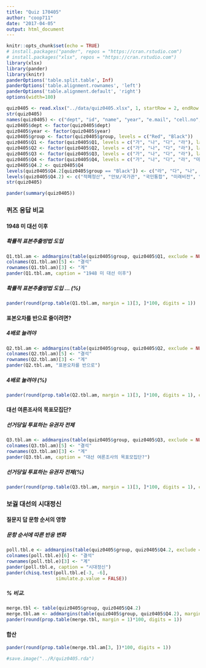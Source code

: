 ```yaml
---
title: "Quiz 170405"
author: "coop711"
date: "2017-04-05"
output: html_document
---
```


```r
knitr::opts_chunk$set(echo = TRUE)
# install.packages("pander", repos = "https://cran.rstudio.com")
# install.packages("xlsx", repos = "https://cran.rstudio.com")
library(xlsx)
library(pander)
library(knitr)
panderOptions('table.split.table', Inf)
panderOptions('table.alignment.rownames', 'left')
panderOptions('table.alignment.default', 'right')
options(width=180)
```

```r
quiz0405 <- read.xlsx("../data/quiz0405.xlsx", 1, startRow = 2, endRow = 162, colIndex = c(3:7, 9:14), colClasses = c(rep("character", 11)), stringsAsFactors=FALSE)
str(quiz0405)
names(quiz0405) <- c("dept", "id", "name", "year", "e.mail", "cell.no", "Q1", "Q2", "Q3", "Q4", "group")
quiz0405$dept <- factor(quiz0405$dept)
quiz0405$year <- factor(quiz0405$year)
quiz0405$group <- factor(quiz0405$group, levels = c("Red", "Black"))
quiz0405$Q1 <- factor(quiz0405$Q1, levels = c("가", "나", "다", "라"), labels = c("확률적 표본추출", "할당법", "유선전화번호부", "RDD도입"))
quiz0405$Q2 <- factor(quiz0405$Q2, levels = c("가", "나", "다", "라"), labels = c("2배로", "4배로", "1/2로", "1/4로"))
quiz0405$Q3 <- factor(quiz0405$Q3, levels = c("가", "나", "다", "라"), labels = c("국민전체", "18세 이상 전체", "등록유권자 전체", "선거 당일 투표 유권자 전체"))
quiz0405$Q4 <- factor(quiz0405$Q4, levels = c("가", "나", "다", "라", "마"))
quiz0405$Q4.2 <- quiz0405$Q4
levels(quiz0405$Q4.2[quiz0405$group == "Black"]) <- c("라", "다", "나", "가", "마")
levels(quiz0405$Q4.2) <- c("적폐청산", "안보/국가관", "국민통합", "미래비전", "모름/무응답")
str(quiz0405)
```

```r
pander(summary(quiz0405))
```

### 퀴즈 응답 비교

#### 1948 미 대선 이후

##### 확률적 표본추출방법 도입

```r
Q1.tbl.am <- addmargins(table(quiz0405$group, quiz0405$Q1, exclude = NULL), margin = 1)
colnames(Q1.tbl.am)[5] <- "결석"
rownames(Q1.tbl.am)[3] <- "계"
pander(Q1.tbl.am, caption = "1948 미 대선 이후")
```

##### 확률적 표본추출방법 도입 ... (%)

```r
pander(round(prop.table(Q1.tbl.am, margin = 1)[3, ]*100, digits = 1))
```

#### 표본오차를 반으로 줄이려면?

##### 4배로 늘려야

```r
Q2.tbl.am <- addmargins(table(quiz0405$group, quiz0405$Q2, exclude = NULL), margin = 1)
colnames(Q2.tbl.am)[5] <- "결석"
rownames(Q2.tbl.am)[3] <- "계"
pander(Q2.tbl.am, "표본오차를 반으로")
```

##### 4배로 눌려야 (%)

```r
pander(round(prop.table(Q2.tbl.am, margin = 1)[3, ]*100, digits = 1), caption = "표본오차를 반으로 줄이려면?")
```

#### 대선 여론조사의 목표모집단?

##### 선거당일 투표하는 유권자 전체

```r
Q3.tbl.am <- addmargins(table(quiz0405$group, quiz0405$Q3, exclude = NULL), margin = 1)
colnames(Q3.tbl.am)[5] <- "결석"
rownames(Q3.tbl.am)[3] <- "계"
pander(Q3.tbl.am, caption = "대선 여론조사의 목표모집단?")
```

##### 선거당일 투표하는 유권자 전체(%)

```r
pander(round(prop.table(Q3.tbl.am, margin = 1)[3, ]*100, digits = 1), caption = "대선 여론조사의 목표모집단?")
```

### 보궐 대선의 시대정신

#### 질문지 답 문항 순서의 영향

##### 문항 순서에 따른 반응 변화

```r
poll.tbl.e <- addmargins(table(quiz0405$group, quiz0405$Q4.2, exclude = NULL), margin = 1)
colnames(poll.tbl.e)[6] <- "결석"
rownames(poll.tbl.e)[3] <- "계"
pander(poll.tbl.e, caption = "시대정신")
pander(chisq.test(poll.tbl.e[-3, -6], 
                  simulate.p.value = FALSE))
```

##### % 비교.  

```r
merge.tbl <- table(quiz0405$group, quiz0405$Q4.2)
merge.tbl.am <- addmargins(table(quiz0405$group, quiz0405$Q4.2), margin = 1)
pander(round(prop.table(merge.tbl, margin = 1)*100, digits = 1))
```

#### 합산

```r
pander(round(prop.table(merge.tbl.am[3, ])*100, digits = 1))
```

```r
#save.image("../R/quiz0405.rda")
```
